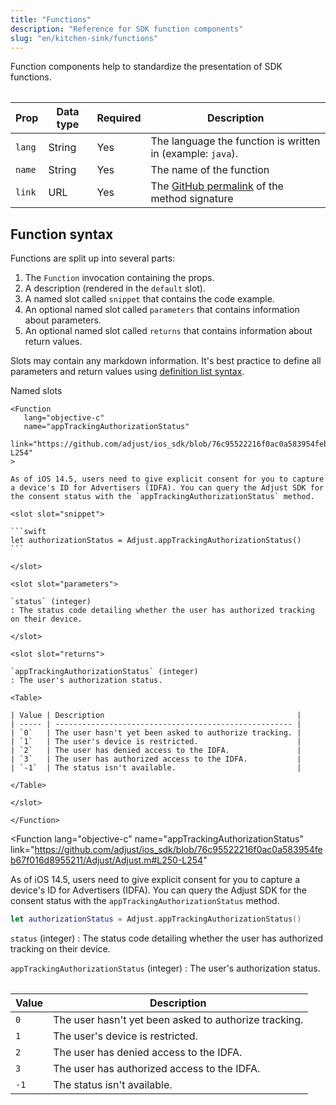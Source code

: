 ```yaml
---
title: "Functions"
description: "Reference for SDK function components"
slug: "en/kitchen-sink/functions"
---
```


Function components help to standardize the presentation of SDK functions.

<Table search resizable>

| Prop   | Data type | Required | Description                                                                                                                                                                           |
| ------ | --------- | -------- | ------------------------------------------------------------------------------------------------------------------------------------------------------------------------------------- |
| `lang` | String    | Yes      | The language the function is written in (example: `java`).                                                                                                                            |
| `name` | String    | Yes      | The name of the function                                                                                                                                                              |
| `link` | URL       | Yes      | The [GitHub permalink](https://docs.github.com/en/get-started/writing-on-github/working-with-advanced-formatting/creating-a-permanent-link-to-a-code-snippet) of the method signature |

</Table>

## Function syntax

Functions are split up into several parts:

1. The `Function` invocation containing the props.
2. A description (rendered in the `default` slot).
3. A named slot called `snippet` that contains the code example.
4. An optional named slot called `parameters` that contains information about parameters.
5. An optional named slot called `returns` that contains information about return values.

Slots may contain any markdown information. It's best practice to define all parameters and return values using [definition list syntax](https://www.markdownguide.org/extended-syntax/#definition-lists).

Named slots

````mdx
<Function
   lang="objective-c"
   name="appTrackingAuthorizationStatus"
   link="https://github.com/adjust/ios_sdk/blob/76c95522216f0ac0a583954feb67f016d8955211/Adjust/Adjust.m#L250-L254"
>

As of iOS 14.5, users need to give explicit consent for you to capture a device's ID for Advertisers (IDFA). You can query the Adjust SDK for the consent status with the `appTrackingAuthorizationStatus` method.

<slot slot="snippet">

```swift
let authorizationStatus = Adjust.appTrackingAuthorizationStatus()
```

</slot>

<slot slot="parameters">

`status` (integer)
: The status code detailing whether the user has authorized tracking on their device.

</slot>

<slot slot="returns">

`appTrackingAuthorizationStatus` (integer)
: The user's authorization status.

<Table>

| Value | Description                                           |
| ----- | ----------------------------------------------------- |
| `0`   | The user hasn't yet been asked to authorize tracking. |
| `1`   | The user's device is restricted.                      |
| `2`   | The user has denied access to the IDFA.               |
| `3`   | The user has authorized access to the IDFA.           |
| `-1`  | The status isn't available.                           |

</Table>

</slot>

</Function>
````

<Function
   lang="objective-c"
   name="appTrackingAuthorizationStatus"
   link="https://github.com/adjust/ios_sdk/blob/76c95522216f0ac0a583954feb67f016d8955211/Adjust/Adjust.m#L250-L254"
>

As of iOS 14.5, users need to give explicit consent for you to capture a device's ID for Advertisers (IDFA). You can query the Adjust SDK for the consent status with the `appTrackingAuthorizationStatus` method.

<slot slot="snippet">

```swift
let authorizationStatus = Adjust.appTrackingAuthorizationStatus()
```

</slot>

<slot slot="parameters">

`status` (integer)
: The status code detailing whether the user has authorized tracking on their device.

</slot>

<slot slot="returns">

`appTrackingAuthorizationStatus` (integer)
: The user's authorization status.

<Table>

| Value | Description                                           |
| ----- | ----------------------------------------------------- |
| `0`   | The user hasn't yet been asked to authorize tracking. |
| `1`   | The user's device is restricted.                      |
| `2`   | The user has denied access to the IDFA.               |
| `3`   | The user has authorized access to the IDFA.           |
| `-1`  | The status isn't available.                           |

</Table>

</slot>

</Function>
